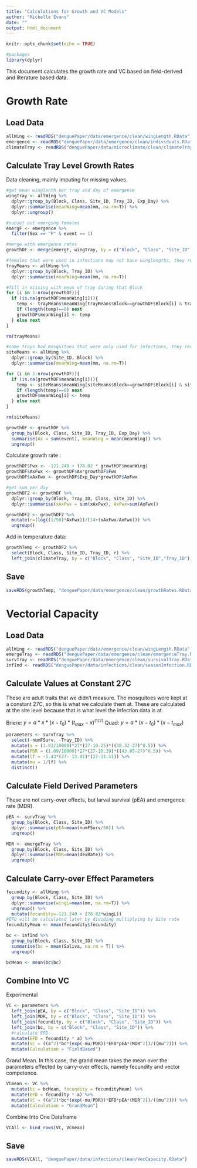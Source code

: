 ```yaml
---
title: "Calculations for Growth and VC Models"
author: "Michelle Evans"
date: ""
output: html_document
---
```


```r
knitr::opts_chunk$set(echo = TRUE)

#packages
library(dplyr)
```

This document calculates the growth rate and VC based on field-derived and literature based data.

# Growth Rate

## Load Data

```r
allWing <- readRDS("denguePaper/data/emergence/clean/wingLength.RData")
emergence <- readRDS("denguePaper/data/emergence/clean/individuals.RData")
climateTray <- readRDS("denguePaper/data/microclimate/clean/climateTraySummary.RData")
```

## Calculate Tray Level Growth Rates

Data cleaning, mainly imputing for missing values.

```r
#get mean winglenth per tray and day of emergence
wingTray <- allWing %>%
  dplyr::group_by(Block, Class, Site_ID, Tray_ID, Exp_Day) %>%
  dplyr::summarise(meanWing=mean(mm, na.rm=T)) %>%
  dplyr::ungroup()

#subset out emerging females
emergF <- emergence %>%
  filter(Sex == "F" & event == 1)

#merge with emergence rates
growthDF <- merge(emergF, wingTray, by = c("Block", "Class", "Site_ID", "Tray_ID", "Exp_Day"), all.x = T)

#females that were used in infections may not have winglengths, they receive the tray level mean for that block
trayMeans <- allWing %>%
  dplyr::group_by(Block, Tray_ID) %>%
  dplyr::summarise(meanWing=mean(mm, na.rm=T))

#fill in missing with mean of tray during that Block
for (i in 1:nrow(growthDF)){
  if (is.na(growthDF$meanWing[i])){
    temp <- trayMeans$meanWing[trayMeans$Block==growthDF$Block[i] & trayMeans$Tray_ID==growthDF$Tray_ID[i]]
    if (length(temp)==0) next
    growthDF$meanWing[i] <- temp
  } else next
}

rm(trayMeans)

#some trays had mosquitoes that were only used for infections, they receive the site level mean to calculate their growth rates
siteMeans <- allWing %>%
  dplyr::group_by(Site_ID, Block) %>%
  dplyr::summarise(meanWing=mean(mm, na.rm=T))

for (i in 1:nrow(growthDF)){
  if (is.na(growthDF$meanWing[i])){
    temp <- siteMeans$meanWing[siteMeans$Block==growthDF$Block[i] & siteMeans$Site_ID==growthDF$Site_ID[i]]
    if (length(temp)==0) next
    growthDF$meanWing[i] <- temp
  } else next
}

rm(siteMeans)

growthDF <- growthDF %>%
  group_by(Block, Class, Site_ID, Tray_ID, Exp_Day) %>%
  summarise(Ax = sum(event), meanWing = mean(meanWing)) %>%
  ungroup()

```

Calculate growth rate :

```r
growthDF$Fwx <- -121.240 + (78.02 * growthDF$meanWing)
growthDF$AxFwx <- growthDF$Ax*growthDF$Fwx
growthDF$xAxFwx <- growthDF$Exp_Day*growthDF$AxFwx

#get sum per day
growthDF2 <- growthDF %>%
  dplyr::group_by(Block, Tray_ID, Class, Site_ID) %>%
  dplyr::summarise(xAxFwx = sum(xAxFwx), AxFwx=sum(AxFwx))

growthDF2 <- growthDF2 %>%
  mutate(r=(log((1/50)*AxFwx))/(14+(xAxFwx/AxFwx))) %>%
  ungroup() 
```

Add in temperature data:

```r
growthTemp <- growthDF2 %>%
  select(Block, Class, Site_ID, Tray_ID, r) %>%
  left_join(climateTray, by = c("Block", "Class", "Site_ID","Tray_ID"))
```

## Save

```r
saveRDS(growthTemp, "denguePaper/data/emergence/clean/growthRates.RData")
```

# Vectorial Capacity

## Load Data

```r
allWing <- readRDS("denguePaper/data/emergence/clean/wingLength.RData")
emergeTray <- readRDS("denguePaper/data/emergence/clean/emergenceTray.RData")
survTray <- readRDS("denguePaper/data/emergence/clean/survivalTray.RData")
infInd <- readRDS("denguePaper/data/infections/clean/seasonInfection.RData")
```

## Calculate Values at Constant 27C

These are adult traits that we didn't measure. The mosquitoes were kept at a constant 27C, so this is what we calculate them at. These are calculated at the site level because that is what level the infection data is at.

Briere:  $y = a * x * (x - t_0) * (t_{max} - x)^{(1/2)}$
Quad: $y = a * (x-t_0) * (x-t_{max})$

```r
parameters <- survTray %>%
  select(-numFSurv, -Tray_ID) %>%
  mutate(a = (1.93/10000)*27*(27-10.25)*((38.32-27)^0.5)) %>%
  mutate(PDR = (1.09/10000)*27*(27-10.39)*((43.05-27)^0.5)) %>%
  mutate(lf = -1.43*(27- 13.41)*(27-31.51)) %>%
  mutate(mu = 1/lf) %>%
  distinct()

``` 

## Calculate Field Derived Parameters

These are not carry-over effects, but larval survival (pEA) and emergence rate (MDR).

```r
pEA <- survTray %>%
  group_by(Block, Class, Site_ID) %>%
  dplyr::summarise(pEA=mean(numFSurv/50)) %>%
  ungroup()

MDR <- emergeTray %>%
  group_by(Block, Class, Site_ID) %>%
  dplyr::summarise(MDR=mean(devRate)) %>%
  ungroup()
```

## Calculate Carry-over Effect Parameters

```r
fecundity <- allWing %>%
  group_by(Block, Class, Site_ID) %>%
  dplyr::summarise(wingL=mean(mm, na.rm=T)) %>%
  ungroup() %>%
  mutate(fecundity=-121.240 + (78.02*wingL))
#EFD will be calculated later by dividing multiplying by bite rate
fecundityMean <- mean(fecundity$fecundity)

bc <- infInd %>%
  group_by(Block, Class, Site_ID) %>%
  summarise(bc = mean(Saliva, na.rm = T)) %>%
  ungroup()

bcMean <- mean(bc$bc)
```

## Combine Into VC

Experimental

```r
VC <- parameters %>%
  left_join(pEA, by = c("Block", "Class", "Site_ID")) %>%
  left_join(MDR, by = c("Block", "Class", "Site_ID")) %>%
  left_join(fecundity, by = c("Block", "Class", "Site_ID")) %>%
  left_join(bc, by = c("Block", "Class", "Site_ID")) %>%
  #calculate EFD
  mutate(EFD = fecundity * a) %>%
  mutate(VC = ((a^2)*bc*(exp(-mu/PDR))*EFD*pEA*(MDR^2))/((mu^2))) %>%
  mutate(Calculation = "FieldBased")
```

Grand Mean. In this case, the grand mean takes the mean over the parameters effected by carry-over effects, namely fecundity and vector competence.

```r
VCmean <- VC %>%
  mutate(bc = bcMean, fecundity = fecundityMean) %>%
  mutate(EFD = fecundity * a) %>%
  mutate(VC = ((a^2)*bc*(exp(-mu/PDR))*EFD*pEA*(MDR^2))/((mu^2))) %>%
  mutate(Calculation = "GrandMean") 
```

Combine Into One Dataframe

```r
VCAll <- bind_rows(VC, VCmean)
```

## Save

```r
saveRDS(VCAll, "denguePaper/data/infections/clean/VecCapacity.RData")
```
